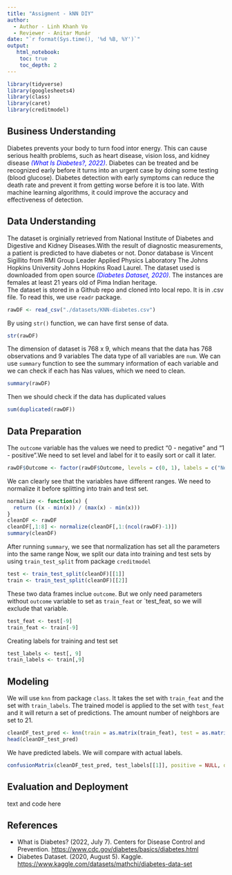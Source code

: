 ```yaml
---
title: "Assigment - kNN DIY"
author:
  - Author - Linh Khanh Vo
  - Reviewer - Anitar Munár
date: "`r format(Sys.time(), '%d %B, %Y')`"
output:
   html_notebook:
    toc: true
    toc_depth: 2
---
```


```r
library(tidyverse)
library(googlesheets4)
library(class)
library(caret)
library(creditmodel)
```

## Business Understanding

Diabetes prevents your body to turn food intor energy. This can cause serious health problems, such as heart disease, vision loss, and kidney disease [*(What Is Diabetes?, 2022)*]{style="color:blue"}. Diabetes can be treated and be recognized early before it turns into an urgent case by doing some testing (blood glucose). Diabetes detection with early symptoms can reduce the death rate and prevent it from getting worse before it is too late. With machine learning algorithms, it could improve the accuracy and effectiveness of detection.

## Data Understanding

The dataset is orginially retrieved from National Institute of Diabetes and Digestive and Kidney Diseases.With the result of diagnostic measurements, a patient is predicted to have diabetes or not. Donor database is Vincent Sigillito from RMI Group Leader Applied Physics Laboratory The Johns Hopkins University Johns Hopkins Road Laurel. The dataset used is downloaded from open source [*(Diabetes Dataset, 2020)*]{style="color:blue"}.
The instances are females at least 21 years old of Pima Indian heritage.\
The dataset is stored in a Github repo and cloned into local repo. It is in .csv file. To read this, we use `readr` package. 
```r
rawDF <- read_csv("./datasets/KNN-diabetes.csv")
```

By using `str()` function, we can have first sense of data. 
```r
str(rawDF)
```
The dimension of dataset is 768 x 9, which means that the data has 768 observations and 9 variables The data type of all variables are `num`. 
We can use `summary` function to see the summary information of each variable and we can check if each has Nas values, which we need to clean. 
```r
summary(rawDF)
```
Then we should check if the data has duplicated values
```r
sum(duplicated(rawDF))
```

## Data Preparation

The `outcome` variable has the values we need to predict "0 - negative" and "1 - positive".We need to set level and label for it to easily sort or call it later. 
```r
rawDF$Outcome <- factor(rawDF$Outcome, levels = c(0, 1), labels = c("Negative", "Positive")) %>%  relevel("Positive")
```

We can clearly see that the variables have different ranges. We need to normalize it before splitting into train and test set. 
```r
normalize <- function(x) {
  return ((x - min(x)) / (max(x) - min(x)))
}
cleanDF <- rawDF 
cleanDF[,1:8] <- normalize(cleanDF[,1:(ncol(rawDF)-1)])
summary(cleanDF)
```
After running `summary`, we see that normalization has set all the parameters into the same range
Now, we split our data into training and test sets by using `train_test_split` from package `creditmodel`
```r
test <- train_test_split(cleanDF)[[1]]
train <- train_test_split(cleanDF)[[2]]
```
These two data frames inclue `outcome`. But we only need parameters without `outcome` variable to set as `train_feat` or `test_feat, so we will exclude that variable. 
```r
test_feat <- test[-9]
train_feat <- train[-9]
```
Creating labels for training and test set 
```r
test_labels <- test[, 9]
train_labels <- train[,9]
```

## Modeling

We will use `knn` from package `class`. It takes the set with `train_feat` and the set with `train_labels`. The trained model is applied to the set with `test_feat` and it will return a set of predictions. The amount number of neighbors are set to 21. 
```r
cleanDF_test_pred <- knn(train = as.matrix(train_feat), test = as.matrix(test_feat), cl = as.matrix(train_labels), k = 21)
head(cleanDF_test_pred)
```
We have predicted labels. We will compare with actual labels. 
```r
confusionMatrix(cleanDF_test_pred, test_labels[[1]], positive = NULL, dnn = c("Prediction", "True"))
```

## Evaluation and Deployment

text and code here

## References

-   What is Diabetes? (2022, July 7). Centers for Disease Control and Prevention. <https://www.cdc.gov/diabetes/basics/diabetes.html>
-   Diabetes Dataset. (2020, August 5). Kaggle. <https://www.kaggle.com/datasets/mathchi/diabetes-data-set>
